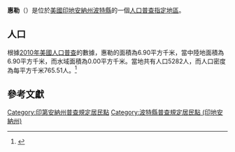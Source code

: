 {{noteTA
|G1=USState
|G2=地名
|G3=Unit
}}
{{Infobox settlement
|official_name            = 惠勒
|native_name = Wheeler
|settlement_type          = [[人口普查指定地區|人口普查指定地區]]
|image_skyline            = Wheeler, Indiana.jpg
|imagesize                = 250px
|image_map                = Porter County Indiana Incorporated and Unincorporated areas Wheeler Highlighted 1883600.svg
|mapsize                  = 250px
|pushpin_map              = USA Indiana 
|pushpin_label            = 惠勒
|pushpin_label_position   = top
|pushpin_map_caption      = 惠勒在印地安納州的位置
|subdivision_type         = [[世界政區索引|國家]]
|subdivision_type1        = [[美国州份|州份]]
|subdivision_type2        = [[印地安納州行政区划|縣]]
|subdivision_name         = [[美国|美国]]
|subdivision_name1        = [[印地安納州|印地安納州]]
|subdivision_name2        = [[波特縣_(印地安納州)|波特縣]]
|elevation_ft             = 666
|elevation_m              = 203
|timezone                 = [[北美东部时区|北美东部时区]]
|area_total_km2           = 6.90
|area_land_km2            = 6.90
|area_water_km2           = 0.00
|area_total_sq_mi         = 
|area_land_sq_mi          = 
|area_water_sq_mi         = 
|population_as_of         = [[2010年美國人口普查|2010]]
|population_footnotes     = 
|population_total         = 5282
|population_density_km2   = auto
|population_density_sq_mi = auto
|utc_offset               = -5
|coordinates              = {{coord|41|30|42|N|87|10|45|W|display=inline,title}}
| coor_pinpoint           = 
| coordinates_footnotes   = 
|timezone_DST             = EDT
|utc_offset_DST           = -4
|postal_code_type         = [[美國郵區編號|郵區編號]]
|postal_code              = 46393
|area_code                = {{link-en|电话区号219|Area code 219|219}}
|blank_name = [[地名信息系统|GNIS ID]]
|blank_info = 445882<ref name="GNIS">{{cite gnis|445882|Wheeler}}</ref>
}}
'''惠勒'''（{{lang-en|Wheeler}}）是位於[[美國|美國]][[印地安納州|印地安納州]][[波特縣_(印地安納州)|波特縣]]的一個[[人口普查指定地區|人口普查指定地區]]。

== 人口 ==
根據[[2010年美國人口普查|2010年美國人口普查]]的數據，惠勒的面積為6.90平方千米，當中陸地面積為6.90平方千米，而水域面積為0.00平方千米。當地共有人口5282人，而人口密度為每平方千米765.51人。<ref name="GR8">{{cite web|url=http://factfinder2.census.gov|publisher=[[美国人口调查局|美国人口调查局]]|accessdate=2011-05-14|title=American FactFinder|archive-date=2013-09-11|archive-url=https://web.archive.org/web/20130911234518/http://factfinder2.census.gov/|dead-url=no}}</ref>

== 參考文獻 ==
{{reflist}}

{{波特縣 (印地安納州)}}

{{DEFAULTSORT:Wheeler, Indiana}}
[[Category:印第安納州普查規定居民點|Category:印第安納州普查規定居民點]]
[[Category:波特縣普查規定居民點_(印地安納州)|Category:波特縣普查規定居民點 (印地安納州)]]

{{Indiana-geo-stub}}
